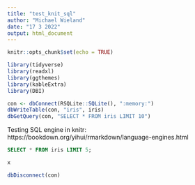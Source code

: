 ```yaml
---
title: "test_knit_sql"
author: "Michael Wieland"
date: "17 3 2022"
output: html_document
---
```


```r
knitr::opts_chunk$set(echo = TRUE)

library(tidyverse)
library(readxl)
library(ggthemes)
library(kableExtra)
library(DBI)
```

```r
con <- dbConnect(RSQLite::SQLite(), ":memory:")
dbWriteTable(con, "iris", iris)
dbGetQuery(con, "SELECT * FROM iris LIMIT 10")
```

Testing SQL engine in knitr: 
https://bookdown.org/yihui/rmarkdown/language-engines.html  

```sql
SELECT * FROM iris LIMIT 5;
```

```r
x
```

```r
dbDisconnect(con)
```

